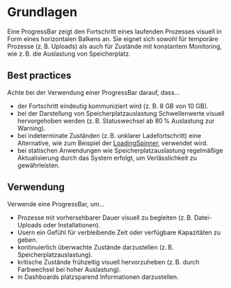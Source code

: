 # Grundlagen

Eine ProgressBar zeigt den Fortschritt eines laufenden Prozesses visuell in Form eines horizontalen Balkens an. Sie eignet sich sowohl für temporäre Prozesse (z. B. Uploads) als auch für Zustände mit konstantem Monitoring, wie z. B. die Auslastung von Speicherplatz.

## Best practices

Achte bei der Verwendung einer ProgressBar darauf, dass…
* der Fortschritt eindeutig kommuniziert wird (z. B. 8 GB von 10 GB). 
* bei der Darstellung von Speicherplatzauslastung Schwellenwerte visuell hervorgehoben werden (z. B. Statuswechsel ab 80 % Auslastung zur Warning).
* bei indeterminate Zuständen (z. B. unklarer Ladefortschritt) eine Alternative, wie zum Beispiel der [LoadingSpinner](https://mittwald.github.io/flow/03-components/status/loading-spinner), verwendet wird.
* bei statischen Anwendungen wie Speicherplatzauslastung regelmäßige Aktualisierung durch das System erfolgt, um Verlässlichkeit zu gewährleisten.

## Verwendung

Verwende eine ProgressBar, um…
* Prozesse mit vorhersehbarer Dauer visuell zu begleiten (z. B. Datei-Uploads oder Installationen).
* Usern ein Gefühl für verbleibende Zeit oder verfügbare Kapazitäten zu geben.
* kontinuierlich überwachte Zustände darzustellen (z. B. Speicherplatzauslastung).
* kritische Zustände frühzeitig visuell hervorzuheben (z. B. durch Farbwechsel bei hoher Auslastung).
* in Dashboards platzsparend Informationen darzustellen.
